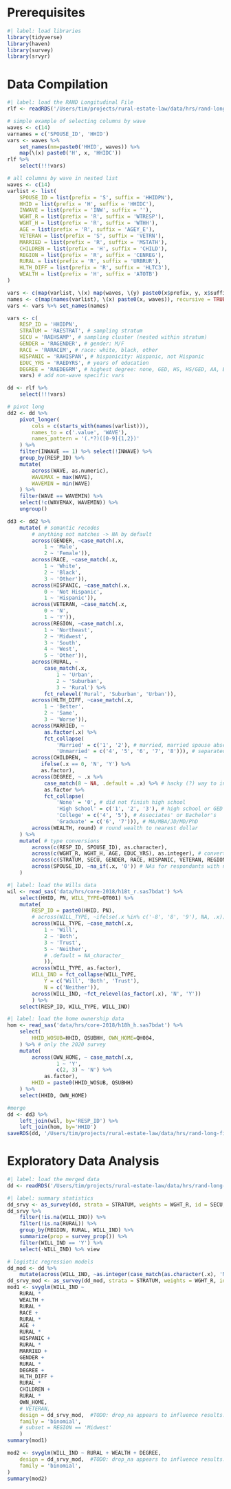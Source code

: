 # Prerequisites
```r
#| label: load libraries
library(tidyverse)
library(haven)
library(survey)
library(srvyr)
```

# Data Compilation
```r
#| label: load the RAND Longitudinal File
rlf <- readRDS('/Users/tim/projects/rural-estate-law/data/hrs/rand-long-file.rds')
```

```r
# simple example of selecting columns by wave
waves <- c(14)
varnames = c('SPOUSE_ID', 'HHID')
vars <- waves %>%
    set_names(nm=paste0('HHID', waves)) %>%
    map(\(x) paste0('H', x, 'HHIDC')) 
rlf %>%
    select(!!!vars)
```

```r
# all columns by wave in nested list
waves <- c(14)
varlist <- list(
    SPOUSE_ID = list(prefix = 'S', suffix = 'HHIDPN'),
    HHID = list(prefix = 'H', suffix = 'HHIDC'), 
    INWAVE = list(prefix = 'INW', suffix = ''), 
    WGHT_R = list(prefix = 'R', suffix = 'WTRESP'), 
    WGHT_H = list(prefix = 'R', suffix = 'WTHH'),
    AGE = list(prefix = 'R', suffix = 'AGEY_E'), 
    VETERAN = list(prefix = 'S', suffix = 'VETRN'),
    MARRIED = list(prefix = 'R', suffix = 'MSTATH'),
    CHILDREN = list(prefix = 'H', suffix = 'CHILD'),
    REGION = list(prefix = 'R', suffix = 'CENREG'),
    RURAL = list(prefix = 'R', suffix = 'URBRUR'),
    HLTH_DIFF = list(prefix = 'R', suffix = 'HLTC3'),
    WEALTH = list(prefix = 'H', suffix = 'ATOTB')
)

vars <- c(map(varlist, \(x) map(waves, \(y) paste0(x$prefix, y, x$suffix))), recursive = TRUE)
names <- c(map(names(varlist), \(x) paste0(x, waves)), recursive = TRUE)
vars <- vars %>% set_names(names)

vars <- c(
    RESP_ID = 'HHIDPN', 
    STRATUM = 'RAESTRAT', # sampling stratum  
    SECU = 'RAEHSAMP', # sampling cluster (nested within stratum)  
    GENDER = 'RAGENDER', # gender: M/F
    RACE = 'RARACEM', # race: white, black, other
    HISPANIC = 'RAHISPAN', # hispanicity: Hispanic, not Hispanic
    EDUC_YRS = 'RAEDYRS', # years of education
    DEGREE = 'RAEDEGRM', # highest degree: none, GED, HS, HS/GED, AA, BA, MA/MBA, Law/MD/PhD, Other
    vars) # add non-wave specific vars

dd <- rlf %>%
    select(!!!vars)
```

```r
# pivot long
dd2 <- dd %>%
    pivot_longer(
        cols = c(starts_with(names(varlist))), 
        names_to = c('.value', 'WAVE'), 
        names_pattern = '(.*?)([0-9]{1,2})'
    ) %>%
    filter(INWAVE == 1) %>% select(!INWAVE) %>%
    group_by(RESP_ID) %>%
    mutate(
        across(WAVE, as.numeric),
        WAVEMAX = max(WAVE),
        WAVEMIN = min(WAVE)
    ) %>%
    filter(WAVE == WAVEMIN) %>%
    select(!c(WAVEMAX, WAVEMIN)) %>%
    ungroup()

```
```r
dd3 <- dd2 %>%
    mutate( # semantic recodes
        # anything not matches -> NA by default 
        across(GENDER, ~case_match(.x, 
            1 ~ 'Male', 
            2 ~ 'Female')),
        across(RACE, ~case_match(.x, 
            1 ~ 'White', 
            2 ~ 'Black', 
            3 ~ 'Other')), 
        across(HISPANIC, ~case_match(.x, 
            0 ~ 'Not Hispanic', 
            1 ~ 'Hispanic')), 
        across(VETERAN, ~case_match(.x, 
            0 ~ 'N', 
            1 ~ 'Y')), 
        across(REGION, ~case_match(.x, 
            1 ~ 'Northeast', 
            2 ~ 'Midwest', 
            3 ~ 'South', 
            4 ~ 'West', 
            5 ~ 'Other')), 
        across(RURAL, ~
            case_match(.x, 
                1 ~ 'Urban', 
                2 ~ 'Suburban', 
                3 ~ 'Rural') %>%
            fct_relevel('Rural', 'Suburban', 'Urban')), 
        across(HLTH_DIFF, ~case_match(.x, 
            1 ~ 'Better', 
            2 ~ 'Same', 
            3 ~ 'Worse')), 
        across(MARRIED, ~
            as.factor(.x) %>%
            fct_collapse( 
                'Married' = c('1', '2'), # married, married spouse absent
                'Unmarried' = c('4', '5', '6', '7', '8'))), # separated, divorced, separated/divorced, widowed, never married
        across(CHILDREN, ~
           ifelse(.x == 0, 'N', 'Y') %>%
           as.factor), 
        across(DEGREE, ~ .x %>%
            case_match(8 ~ NA, .default = .x) %>% # hacky (?) way to introduce NA for 8
            as.factor %>%
            fct_collapse(
                'None' = '0', # did not finish high school
                'High School' = c('1', '2', '3'), # high school or GED
                'College' = c('4', '5'), # Associates' or Bachelor's
                'Graduate' = c('6', '7'))), # MA/MBA/JD/MD/PhD
        across(WEALTH, round) # round wealth to nearest dollar
    ) %>%
    mutate( # type conversions
        across(c(RESP_ID, SPOUSE_ID), as.character),     
        across(c(WGHT_R, WGHT_H, AGE, EDUC_YRS), as.integer), # convert to integer
        across(c(STRATUM, SECU, GENDER, RACE, HISPANIC, VETERAN, REGION, RURAL), as_factor), # convert to factor
        across(SPOUSE_ID, ~na_if(.x, '0')) # NAs for respondants with no spouse
    ) 
```

```r
#| label: load the Wills data
wil <- read_sas('data/hrs/core-2018/h18t_r.sas7bdat') %>%
    select(HHID, PN, WILL_TYPE=QT001) %>%
    mutate(
        RESP_ID = paste0(HHID, PN),
        # across(WILL_TYPE, ~ifelse(.x %in% c('-8', '8', '9'), NA, .x)),
        across(WILL_TYPE, ~case_match(.x, 
            1 ~ 'Will', 
            2 ~ 'Both', 
            3 ~ 'Trust', 
            5 ~ 'Neither', 
            # .default = NA_character_
            )),
        across(WILL_TYPE, as.factor),
        WILL_IND = fct_collapse(WILL_TYPE, 
            Y = c('Will', 'Both', 'Trust'), 
            N = c('Neither')), 
        across(WILL_IND, ~fct_relevel(as_factor(.x), 'N', 'Y'))
        ) %>%
    select(RESP_ID, WILL_TYPE, WILL_IND) 
 ```


```r
#| label: load the home ownership data
hom <- read_sas('data/hrs/core-2018/h18h_h.sas7bdat') %>%
    select(
        HHID_WOSUB=HHID, QSUBHH, OWN_HOME=QH004,
    ) %>% # only the 2020 survey
    mutate(
        across(OWN_HOME, ~ case_match(.x, 
                1 ~ 'Y', 
                c(2, 3) ~ 'N') %>%
            as.factor), 
        HHID = paste0(HHID_WOSUB, QSUBHH)
    ) %>%
    select(HHID, OWN_HOME)
```
```r
#merge
dd <- dd3 %>%
    left_join(wil, by='RESP_ID') %>%
    left_join(hom, by='HHID')
saveRDS(dd, '/Users/tim/projects/rural-estate-law/data/hrs/rand-long-file-merged-2018.rds')
```

# Exploratory Data Analysis

```r
#| label: load the merged data
dd <- readRDS('/Users/tim/projects/rural-estate-law/data/hrs/rand-long-file-merged-2018.rds') 
```


```r
#| label: summary statistics
dd_srvy <- as_survey(dd, strata = STRATUM, weights = WGHT_R, id = SECU, nest = TRUE)
dd_srvy %>%
    filter(!is.na(WILL_IND)) %>%
    filter(!is.na(RURAL)) %>%
    group_by(REGION, RURAL, WILL_IND) %>%
    summarize(prop = survey_prop()) %>% 
    filter(WILL_IND == 'Y') %>% 
    select(-WILL_IND) %>% view
```

```r
# logistic regression models
dd_mod <- dd %>%
    mutate(across(WILL_IND, ~as.integer(case_match(as.character(.x), 'N' ~ 0, 'Y' ~ 1))))
dd_srvy_mod <- as_survey(dd_mod, strata = STRATUM, weights = WGHT_R, id = SECU, nest = TRUE)
mod1 <- svyglm(WILL_IND ~ 
    RURAL * 
    WEALTH + 
    RURAL * 
    RACE + 
    RURAL * 
    AGE + 
    RURAL * 
    HISPANIC + 
    RURAL * 
    MARRIED + 
    GENDER + 
    RURAL * 
    DEGREE +  
    HLTH_DIFF + 
    RURAL * 
    CHILDREN +  
    RURAL * 
    OWN_HOME,
    # VETERAN,
    design = dd_srvy_mod,  #TODO: drop_na appears to influence results. why?
    family = 'binomial', 
    # subset = REGION == 'Midwest'
    ) 
summary(mod1)

mod2 <- svyglm(WILL_IND ~ RURAL + WEALTH + DEGREE, 
    design = dd_srvy_mod,  #TODO: drop_na appears to influence results. why?
    family = 'binomial', 
)
summary(mod2)
```